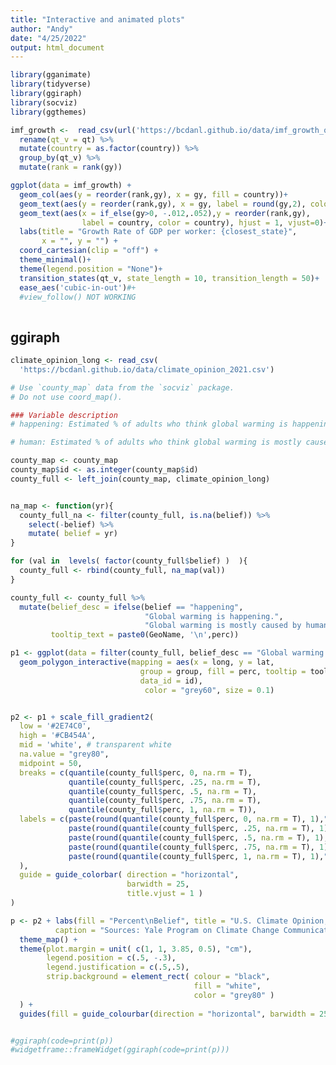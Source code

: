```yaml
---
title: "Interactive and animated plots"
author: "Andy"
date: "4/25/2022"
output: html_document
---
```


```r
library(gganimate)
library(tidyverse)
library(ggiraph)
library(socviz)
library(ggthemes)
```

```r
imf_growth <-  read_csv(url('https://bcdanl.github.io/data/imf_growth_quarterly.csv')) %>%
  rename(qt_v = qt) %>%
  mutate(country = as.factor(country)) %>%
  group_by(qt_v) %>%
  mutate(rank = rank(gy))

ggplot(data = imf_growth) +
  geom_col(aes(y = reorder(rank,gy), x = gy, fill = country))+
  geom_text(aes(y = reorder(rank,gy), x = gy, label = round(gy,2), color = country))+
  geom_text(aes(x = if_else(gy>0, -.012,.052),y = reorder(rank,gy),  
                label = country, color = country), hjust = 1, vjust=0)+
  labs(title = "Growth Rate of GDP per worker: {closest_state}", 
       x = "", y = "") +
  coord_cartesian(clip = "off") + 
  theme_minimal()+
  theme(legend.position = "None")+
  transition_states(qt_v, state_length = 10, transition_length = 50)+
  ease_aes('cubic-in-out')#+
  #view_follow() NOT WORKING
  

```

## ggiraph


```r
climate_opinion_long <- read_csv(
  'https://bcdanl.github.io/data/climate_opinion_2021.csv')

# Use `county_map` data from the `socviz` package.
# Do not use coord_map().

### Variable description
# happening: Estimated % of adults who think global warming is happening in 2021.

# human: Estimated % of adults who think global warming is mostly caused by human activities in 2021

county_map <- county_map
county_map$id <- as.integer(county_map$id)
county_full <- left_join(county_map, climate_opinion_long)


na_map <- function(yr){
  county_full_na <- filter(county_full, is.na(belief)) %>% 
    select(-belief) %>% 
    mutate( belief = yr)
}

for (val in  levels( factor(county_full$belief) )  ){
  county_full <- rbind(county_full, na_map(val))
}

county_full <- county_full %>% 
  mutate(belief_desc = ifelse(belief == "happening",
                              "Global warming is happening.",
                              "Global warming is mostly caused by human activities."),
         tooltip_text = paste0(GeoName, '\n',perc))

p1 <- ggplot(data = filter(county_full, belief_desc == "Global warming is mostly caused by human activities.")) + 
  geom_polygon_interactive(mapping = aes(x = long, y = lat, 
                             group = group, fill = perc, tooltip = tooltip_text,
                             data_id = id),
                              color = "grey60", size = 0.1) 


p2 <- p1 + scale_fill_gradient2( 
  low = '#2E74C0',  
  high = '#CB454A',  
  mid = 'white', # transparent white
  na.value = "grey80",
  midpoint = 50,
  breaks = c(quantile(county_full$perc, 0, na.rm = T),
             quantile(county_full$perc, .25, na.rm = T),
             quantile(county_full$perc, .5, na.rm = T),
             quantile(county_full$perc, .75, na.rm = T),
             quantile(county_full$perc, 1, na.rm = T)),
  labels = c(paste(round(quantile(county_full$perc, 0, na.rm = T), 1),"\n(Min)"),
             paste(round(quantile(county_full$perc, .25, na.rm = T), 1),"\n(25th)"),
             paste(round(quantile(county_full$perc, .5, na.rm = T), 1),"\n(50th)"),
             paste(round(quantile(county_full$perc, .75, na.rm = T), 1),"\n(75th)"),
             paste(round(quantile(county_full$perc, 1, na.rm = T), 1),"\n(Max)")
  ),
  guide = guide_colorbar( direction = "horizontal",
                          barwidth = 25,
                          title.vjust = 1 )
) 

p <- p2 + labs(fill = "Percent\nBelief", title = "U.S. Climate Opinion, 2021",
          caption = "Sources: Yale Program on Climate Change Communication\n(https://climatecommunication.yale.edu/visualizations-data/ycom-us/)") +
  theme_map() + 
  theme(plot.margin = unit( c(1, 1, 3.85, 0.5), "cm"),
        legend.position = c(.5, -.3),
        legend.justification = c(.5,.5),
        strip.background = element_rect( colour = "black",
                                         fill = "white",
                                         color = "grey80" )
  ) +
  guides(fill = guide_colourbar(direction = "horizontal", barwidth = 25, title.vjust = -1))


#ggiraph(code=print(p))
#widgetframe::frameWidget(ggiraph(code=print(p)))

  
```





